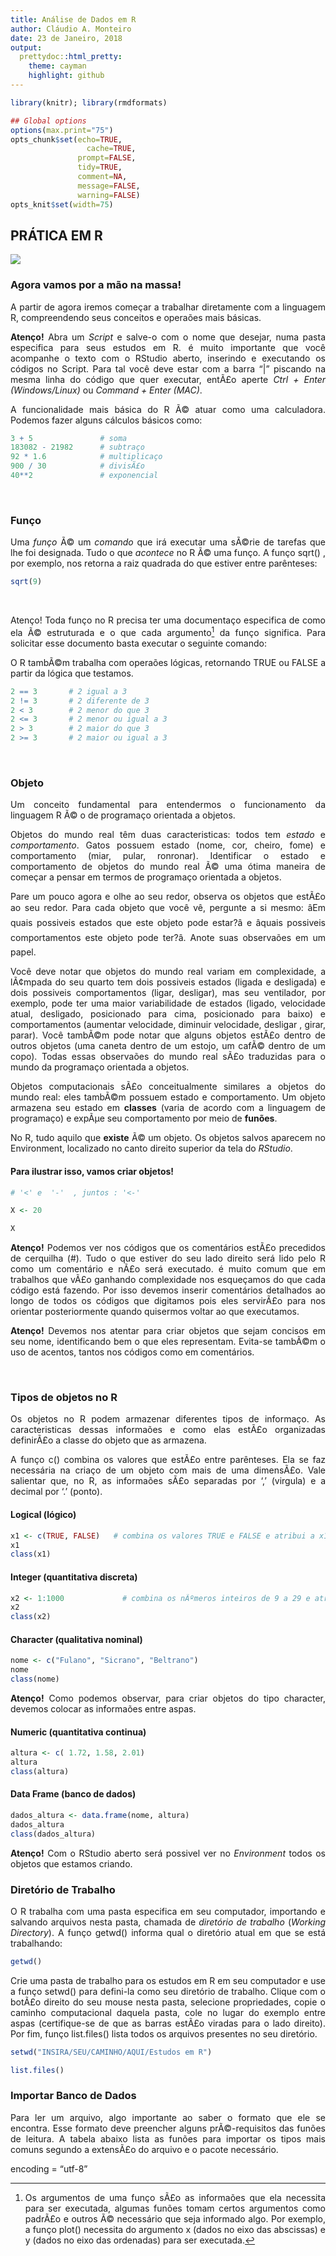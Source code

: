 ```yaml
---
title: Análise de Dados em R
author: Cláudio A. Monteiro
date: 23 de Janeiro, 2018
output:
  prettydoc::html_pretty:
    theme: cayman
    highlight: github
---
```

<style>
body {
text-align: justify}
</style>

```r
library(knitr); library(rmdformats)

## Global options
options(max.print="75")
opts_chunk$set(echo=TRUE,
	             cache=TRUE,
               prompt=FALSE,
               tidy=TRUE,
               comment=NA,
               message=FALSE,
               warning=FALSE)
opts_knit$set(width=75)
```

## **PRÁTICA EM R**

![](/Users/mpcp/Documents/Claudio/R/IMAGEM.jpg)


### Agora vamos por a mão na massa!

A partir de agora iremos começar a trabalhar diretamente com a linguagem R, compreendendo seus conceitos e operaões mais básicas.

**Atenço!** Abra um *Script* e salve-o com o nome que desejar, numa pasta especifica para seus estudos em R. é muito importante que você acompanhe o texto com o RStudio aberto, inserindo e executando os códigos no Script. Para tal você deve estar com a barra "|" piscando na mesma linha do código que quer executar, entÃ£o aperte *Ctrl + Enter (Windows/Linux)* ou *Command + Enter (MAC)*.

A funcionalidade mais básica do R Ã© atuar como uma calculadora. Podemos fazer alguns cálculos básicos como:


```r
3 + 5               # soma
183082 - 21982      # subtraço
92 * 1.6            # multiplicaço
900 / 30            # divisÃ£o
40**2               # exponencial
```

</br>

### **Funço**

Uma *funço* Ã© um *comando* que irá executar uma sÃ©rie de tarefas que lhe foi designada. Tudo o que *acontece* no R Ã© uma funço. A funço sqrt() , por exemplo, nos retorna a raiz quadrada do que estiver entre parênteses:

```r
sqrt(9)
```

</br>

Atenço! Toda funço no R precisa ter uma documentaço especifica de como ela Ã© estruturada e o que cada argumento[^1] da funço significa. Para solicitar esse documento basta executar o seguinte comando:

[^1]: Os argumentos de uma funço sÃ£o as informaões que ela necessita para ser executada, algumas funões tomam certos argumentos como padrÃ£o e outros Ã© necessário que seja informado algo. Por exemplo, a funço plot() necessita do argumento x (dados no eixo das abscissas) e y (dados no eixo das ordenadas) para ser executada.

O R tambÃ©m trabalha com operaões lógicas,  retornando TRUE ou FALSE a partir da lógica que testamos.

```r

2 == 3       # 2 igual a 3
2 != 3       # 2 diferente de 3
2 < 3        # 2 menor do que 3
2 <= 3       # 2 menor ou igual a 3
2 > 3        # 2 maior do que 3
2 >= 3       # 2 maior ou igual a 3

```

</br>

### **Objeto**

Um conceito fundamental para entendermos o funcionamento da linguagem R Ã© o de programaço orientada a objetos.

Objetos do mundo real têm duas caracteristicas: todos tem *estado* e *comportamento*. Gatos possuem estado (nome, cor, cheiro, fome) e comportamento (miar, pular, ronronar). Identificar o estado e comportamento de objetos do mundo real Ã© uma ótima maneira de começar a pensar em termos de programaço orientada a objetos.

Pare um pouco agora e olhe ao seu redor, observa os objetos que estÃ£o ao seu redor. Para cada objeto que você vê, pergunte a si mesmo: âEm quais possiveis estados que este objeto pode estar?â e âquais possiveis comportamentos este objeto pode ter?â. Anote suas observaões em um papel.

 Você deve notar que objetos do mundo real variam em complexidade, a lÃ¢mpada do seu quarto tem dois possiveis estados (ligada e desligada) e dois possiveis comportamentos (ligar, desligar), mas seu ventilador, por exemplo, pode ter uma maior variabilidade de estados (ligado, velocidade atual, desligado, posicionado para cima, posicionado para baixo) e comportamentos (aumentar velocidade, diminuir velocidade, desligar , girar, parar). Você tambÃ©m pode notar que alguns objetos estÃ£o dentro de outros objetos (uma caneta dentro de um estojo, um cafÃ© dentro de um copo). Todas essas observaões do mundo real sÃ£o traduzidas para o mundo da programaço orientada a objetos.

Objetos computacionais sÃ£o conceitualmente similares a objetos do mundo real: eles tambÃ©m possuem estado e comportamento. Um objeto armazena seu estado em **classes** (varia de acordo com a linguagem de programaço) e expÃµe seu comportamento por meio de **funões**.

No R, tudo aquilo que **existe** Ã© um objeto. Os objetos salvos aparecem no Environment, localizado no canto direito superior da tela do *RStudio*.

#### Para ilustrar isso, vamos criar objetos! 

```r

# '<' e  '-'  , juntos : '<-'

X <- 20

X
```


**Atenço!** Podemos ver nos códigos que os comentários estÃ£o precedidos de cerquilha (#). Tudo o que estiver do seu lado direito será lido pelo R como um comentário e nÃ£o será executado. é muito comum que em trabalhos que vÃ£o ganhando complexidade nos esqueçamos do que cada código está fazendo. Por isso devemos inserir comentários detalhados ao longo de todos os códigos que digitamos pois eles servirÃ£o para nos orientar posteriormente quando quisermos voltar ao que executamos.

**Atenço!** Devemos nos atentar para criar objetos que sejam concisos em seu nome, identificando bem o que eles representam. Evita-se tambÃ©m o uso de acentos, tantos nos códigos como em comentários.


</br>


### **Tipos de objetos no R**

Os objetos no R podem armazenar diferentes tipos de informaço. As caracteristicas dessas informaões e como elas estÃ£o organizadas definirÃ£o a classe do objeto que as armazena.

A funço c() combina os valores que estÃ£o entre parênteses. Ela se faz necessária na criaço de um objeto com mais de uma dimensÃ£o. Vale salientar que, no R, as informaões sÃ£o separadas por ',' (virgula) e a decimal por '.' (ponto). 


#### Logical (lógico)
```r
x1 <- c(TRUE, FALSE)   # combina os valores TRUE e FALSE e atribui a x1
x1
class(x1)

```

#### Integer (quantitativa discreta)
```r

x2 <- 1:1000             # combina os nÃºmeros inteiros de 9 a 29 e atribui a x2 
x2
class(x2)

```


#### Character (qualitativa nominal)
```r
nome <- c("Fulano", "Sicrano", "Beltrano") 
nome
class(nome)

```
**Atenço!** Como podemos observar, para criar objetos do tipo character, devemos colocar as informaões entre aspas.

#### Numeric (quantitativa continua)
```r
altura <- c( 1.72, 1.58, 2.01) 
altura
class(altura)

```

#### Data Frame (banco de dados)
```r
dados_altura <- data.frame(nome, altura)
dados_altura
class(dados_altura)
```

**Atenço!** Com o RStudio aberto será possivel ver no *Environment* todos os objetos que estamos criando.

### **Diretório de Trabalho**

O R trabalha com uma pasta especifica em seu computador, importando e salvando arquivos nesta pasta, chamada de *diretório de trabalho* (*Working Directory*). A funço getwd() informa qual o diretório atual em que se está trabalhando:

```r
getwd()
```


Crie uma pasta de trabalho para os estudos em R em seu computador e use a funço setwd() para defini-la como seu diretório de trabalho. Clique com o botÃ£o direito do seu mouse nesta pasta, selecione propriedades, copie o caminho computacional daquela pasta, cole no lugar do exemplo entre aspas (certifique-se de que as barras estÃ£o viradas para o lado direito). Por fim, funço list.files() lista todos os arquivos presentes no seu diretório.

```r

setwd("INSIRA/SEU/CAMINHO/AQUI/Estudos em R")

list.files()
```


### **Importar Banco de Dados**
Para ler um arquivo, algo importante ao saber o formato que ele se encontra. Esse formato deve preencher alguns prÃ©-requisitos das funões de leitura. A tabela abaixo lista as funões para importar os tipos mais comuns segundo a extensÃ£o do arquivo e o pacote necessário.

encoding = "utf-8"




